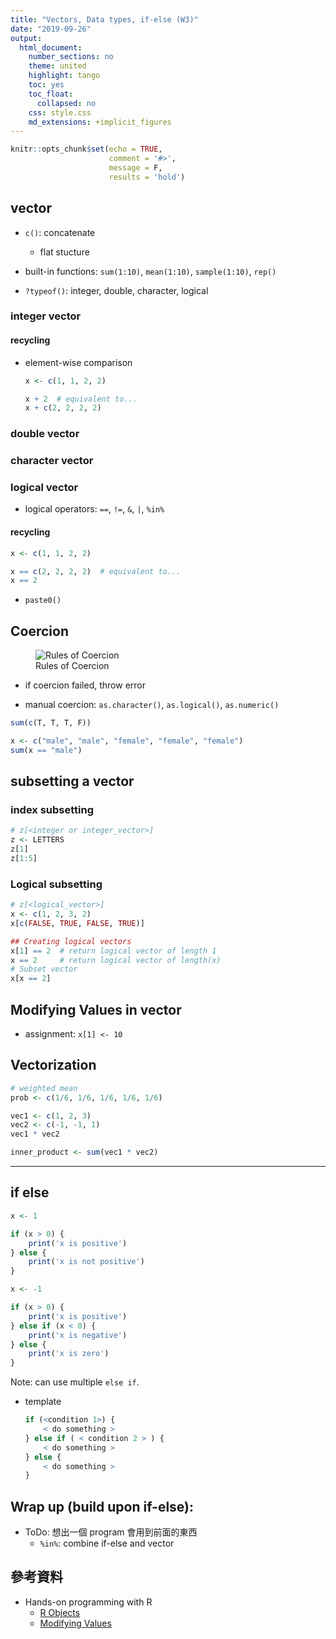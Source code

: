 ```yaml
---
title: "Vectors, Data types, if-else (W3)"
date: "2019-09-26"
output:
  html_document:
    number_sections: no
    theme: united
    highlight: tango
    toc: yes
    toc_float:
      collapsed: no
    css: style.css
    md_extensions: +implicit_figures
---
```


```r
knitr::opts_chunk$set(echo = TRUE,
                      comment = '#>',
                      message = F,
                      results = 'hold')
```


## vector

- `c()`: concatenate
  - flat stucture

- built-in functions: `sum(1:10)`, `mean(1:10)`, `sample(1:10)`, `rep()`

- `?typeof()`: integer, double, character, logical

### integer vector

#### recycling

- element-wise comparison

    ```r
    x <- c(1, 1, 2, 2)
    
    x + 2  # equivalent to...
    x + c(2, 2, 2, 2)
    ```

### double vector

### character vector

### logical vector

- logical operators: `==`, `!=`, `&`, `|`, `%in%`

#### recycling

```r
x <- c(1, 1, 2, 2)

x == c(2, 2, 2, 2)  # equivalent to...
x == 2
```

- `paste0()`

## Coercion

![Rules of Coercion](https://rstudio-education.github.io/hopr/images/hopr_0301.png){.half}

- if coercion failed, throw error

- manual coercion: `as.character()`, `as.logical()`, `as.numeric()`

```r
sum(c(T, T, T, F))

x <- c("male", "male", "female", "female", "female")
sum(x == "male")
```

## subsetting a vector

### index subsetting

```r
# z[<integer or integer_vector>]
z <- LETTERS
z[1]
z[1:5]
```

### Logical subsetting

```r
# z[<logical_vector>]
x <- c(1, 2, 3, 2)
x[c(FALSE, TRUE, FALSE, TRUE)]

## Creating logical vectors
x[1] == 2  # return logical vector of length 1
x == 2     # return logical vector of length(x)
# Subset vector
x[x == 2]
```


## Modifying Values in vector

- assignment: `x[1] <- 10`


## Vectorization

```r
# weighted mean
prob <- c(1/6, 1/6, 1/6, 1/6, 1/6)
```


```r
vec1 <- c(1, 2, 3)
vec2 <- c(-1, -1, 1)
vec1 * vec2

inner_product <- sum(vec1 * vec2)
```

-----------
<!-- 
Conceptually new topic:
Add if-else concept and then wrap up
-->

## if else 

```r
x <- 1

if (x > 0) {
    print('x is positive')
} else {
    print('x is not positive')
}
```
      
```r
x <- -1

if (x > 0) {
    print('x is positive')
} else if (x < 0) {
    print('x is negative')
} else {
    print('x is zero')
}
```  
Note: can use multiple `else if`.
      
- template

    ```r
    if (<condition 1>) {
        < do something >
    } else if ( < condition 2 > ) {
        < do something >
    } else {
        < do something >
    }
    ```

## Wrap up (build upon if-else):

- ToDo: 想出一個 program 會用到前面的東西
  - `%in%`: combine if-else and vector


## 參考資料

- Hands-on programming with R
  - [R Objects](https://rstudio-education.github.io/hopr/r-objects.html)
  - [Modifying Values](https://rstudio-education.github.io/hopr/modify.html)
